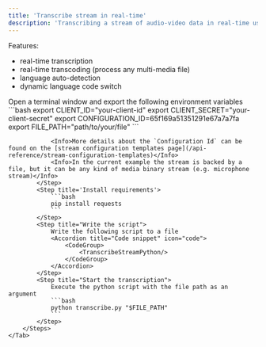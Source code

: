 ```yaml
---
title: 'Transcribe stream in real-time'
description: 'Transcribing a stream of audio-video data in real-time using the Vatis Streams Engine'
---
```



Features:
* real-time transcription
* real-time transcoding (process any multi-media file)
* language auto-detection
* dynamic language code switch


<Tabs>
    <Tab title="Python">
        <Steps>
            <Step title="Open terminal">
                Open a terminal window and export the following environment variables
                ```bash
                export CLIENT_ID="your-client-id"
                export CLIENT_SECRET="your-client-secret"
                export CONFIGURATION_ID=65f169a51351291e67a7a7fa
                export FILE_PATH="path/to/your/file"
                ```

                <Info>More details about the `Configuration Id` can be found on the [stream configuration templates page](/api-reference/stream-configuration-templates)</Info>
                <Info>In the current example the stream is backed by a file, but it can be any kind of media binary stream (e.g. microphone stream)</Info>
            </Step>
            <Step title='Install requirements'>
                ```bash
                pip install requests
                ```
            </Step>
            <Step title="Write the script">
                Write the following script to a file
                <Accordion title="Code snippet" icon="code">
                    <CodeGroup>
                        <TranscribeStreamPython/>
                    </CodeGroup>
                </Accordion>
            </Step>
            <Step title="Start the transcription">
                Execute the python script with the file path as an argument
                ```bash
                python transcribe.py "$FILE_PATH"
                ```
            </Step>
        </Steps>
    </Tab>
</Tabs>